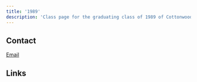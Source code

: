 ```yaml
---
title: '1989'
description: 'Class page for the graduating class of 1989 of Cottonwood High School.'
---
```


## Contact

[Email](mailto:cottonwoodclassof89@gmail.com)

## Links


<CardGrid>
  <LinkCard
    title="Class of 1989 Blog"
    href="https://cottonwoodclassof89.blogspot.com/"
  />
</CardGrid>
